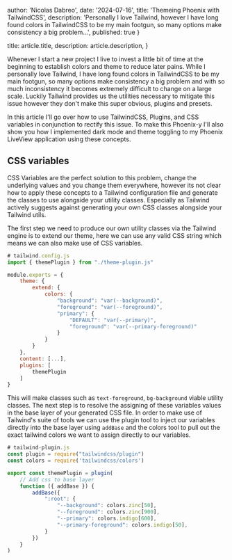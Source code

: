 
  author: 'Nicolas Dabreo',
  date: '2024-07-16',
  title: 'Themeing Phoenix with TailwindCSS',
  description:
    'Personally I love Tailwind, however I have long found colors in TailwindCSS to be my main footgun, so many options make consistency a big problem...',
  published: true
}

  title: article.title,
  description: article.description,
}


Whenever I start a new project I live to invest a little bit of time at the beginning to establish colors and theme to reduce later pains. While I personally love Tailwind, I have long found colors in TailwindCSS to be my main footgun, so many options make consistency a big problem and with so much inconsistency it becomes extremely difficult to change on a large scale. Luckily Tailwind provides us the utilities necessary to mitigate this issue however they don't make this super obvious, plugins and presets.

In this article I'll go over how to use TailwindCSS, Plugins, and CSS variables in conjunction to rectify this issue. To make this Phoenix-y I'll also show you how I implemented dark mode and theme toggling to my Phoenix LiveView application using these concepts.

## CSS variables

CSS Variables are the perfect solution to this problem, change the underlying values and you change them everywhere, however its not clear how to apply these concepts to a Tailwind configuration file and generate the classes to use alongside your utility classes. Especially as Tailwind actively suggests against generating your own CSS classes alongside your Tailwind utils.

The first step we need to produce our own utility classes via the Tailwind engine is to extend our theme, here we can use any valid CSS string which means we can also make use of CSS variables.

```js
# tailwind.config.js
import { themePlugin } from "./theme-plugin.js"

module.exports = {
    theme: {
        extend: {
            colors: {
                "background": "var(--background)",
                "foreground": "var(--foreground)",
                "primary": {
                    "DEFAULT": "var(--primary)",
                    "foreground": "var(--primary-foreground)"
                }
            }
        }
    },
    content: [...],
    plugins: [
	    themePlugin
    ]
}
```

This will make classes such as `text-foreground`, `bg-background` viable utility classes. The next step is to resolve the assigning of these variables values in the base layer of your generated CSS file. In order to make use of Tailwind's suite of tools we can use the plugin tool to inject our variables directly into the base layer using `addBase` and the colors tool to pull out the exact tailwind colors we want to assign directly to our variables. 

```js
# tailwind-plugin.js
const plugin = require("tailwindcss/plugin")
const colors = require('tailwindcss/colors')

export const themePlugin = plugin(
    // Add css to base layer
    function ({ addBase }) {
        addBase({
            ":root": {
                "--background": colors.zinc[50], 
                "--foreground": colors.zinc[900],
                "--primary": colors.indigo[600], 
                "--primary-foreground": colors.indigo[50], 
            }
        })
    }
)
```
